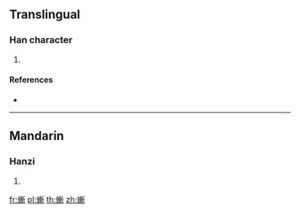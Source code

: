 {{character info/new}}
==Translingual==

===Han character===
{{Han char|rn=142|rad=虫|as=11|sn=17|four=52121|canj=LIJJL}}

# {{defn|Han|sort=虫11}}

====References====
* {{Han ref|kx=1095.110|dkj=33510|hdz=42883.100|uh=87B9|ud=34745|bh=EE5E|bd=61022}}

----

==Mandarin==

===Hanzi===
{{cmn-hanzi|pin=[[jiàn]] ([[jian4]])|wg=chien<sup>4</sup>}}

# {{defn|lang=cmn|sort=虫11}}

[[fr:螹]]
[[pl:螹]]
[[th:螹]]
[[zh:螹]]